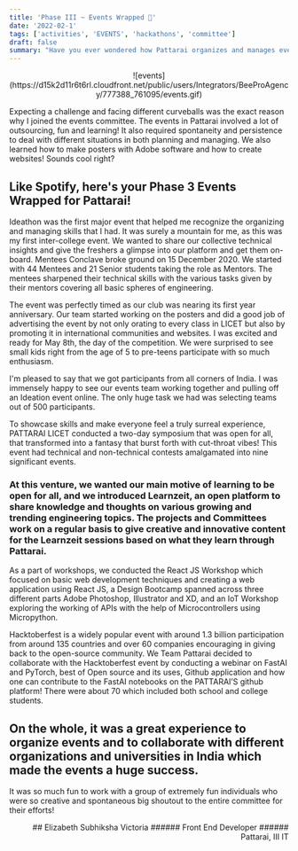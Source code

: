 ```yaml
---
title: 'Phase III ~ Events Wrapped 🎀'
date: '2022-02-1'
tags: ['activities', 'EVENTS', 'hackathons', 'committee']
draft: false
summary: "Have you ever wondered how Pattarai organizes and manages events? It necessarily involves teamwork as well as a few other important skills! Read it and you'll get your answer!"
---
```


<div align="center">
  ![events](https://d15k2d11r6t6rl.cloudfront.net/public/users/Integrators/BeeProAgency/777388_761095/events.gif)
</div>

Expecting a challenge and facing different curveballs was the exact reason why I joined the events committee. The events in Pattarai involved a lot of outsourcing, fun and learning! It also required spontaneity and persistence to deal with different situations in both planning and managing. We also learned how to make posters with Adobe software and how to create websites! Sounds cool right?

## Like Spotify, here's your Phase 3 Events Wrapped for Pattarai!

Ideathon was the first major event that helped me recognize the organizing and managing skills that I had. It was surely a mountain for me, as this was my first inter-college event.
We wanted to share our collective technical insights and give the freshers a glimpse into our platform and get them on-board. Mentees Conclave broke ground on 15 December 2020. We started with 44 Mentees and 21 Senior students taking the role as Mentors. The mentees sharpened their technical skills with the various tasks given by their mentors covering all basic spheres of engineering.

The event was perfectly timed as our club was nearing its first year anniversary. Our team started working on the posters and did a good job of advertising the event by not only orating to every class in LICET but also by promoting it in international communities and websites. I was excited and ready for May 8th, the day of the competition. We were surprised to see small kids right from the age of 5 to pre-teens participate with so much enthusiasm.

I'm pleased to say that we got participants from all corners of India. I was immensely happy to see our events team working together and pulling off an Ideation event online. The only huge task we had was selecting teams out of 500 participants.

To showcase skills and make everyone feel a truly surreal experience, PATTARAI LICET conducted a two-day symposium that was open for all, that transformed into a fantasy that burst forth with cut-throat vibes! This event had technical and non-technical contests amalgamated into nine significant events.

### At this venture, we wanted our main motive of learning to be open for all, and we introduced Learnzeit, an open platform to share knowledge and thoughts on various growing and trending engineering topics. The projects and Committees work on a regular basis to give creative and innovative content for the Learnzeit sessions based on what they learn through Pattarai.

As a part of workshops, we conducted the React JS Workshop which focused on basic web development techniques and creating a web application using React JS, a Design Bootcamp spanned across three different parts Adobe Photoshop, Illustrator and XD, and an IoT Workshop exploring the working of APIs with the help of Microcontrollers using Micropython.

Hacktoberfest is a widely popular event with around 1.3 billion participation from around 135 countries and over 60 companies encouraging in giving back to the open-source community. We Team Pattarai decided to collaborate with the Hacktoberfest event by conducting a webinar on FastAI and PyTorch, best of Open source and its uses, Github application and how one can contribute to the FastAI notebooks on the PATTARAI’S github platform! There were about 70 which included both school and college students.

## On the whole, it was a great experience to organize events and to collaborate with different organizations and universities in India which made the events a huge success.

It was so much fun to work with a group of extremely fun individuals who were so creative and spontaneous big shoutout to the entire committee for their efforts!

<div align="right">
## Elizabeth Subhiksha Victoria
###### Front End Developer
###### Pattarai, III IT

</div>
